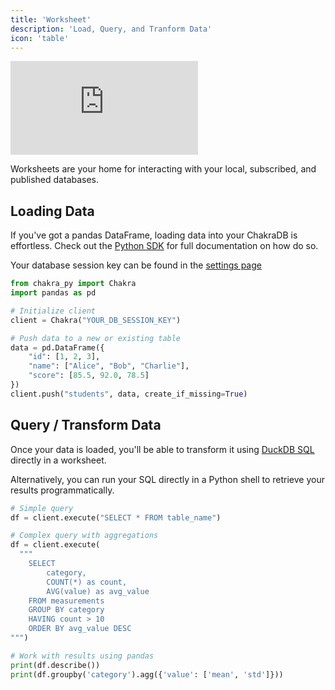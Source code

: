 ```yaml
---
title: 'Worksheet'
description: 'Load, Query, and Tranform Data'
icon: 'table'
---
```


<div className='relative w-full aspect-video'>
  <iframe
    src='https://player.vimeo.com/video/1051397093?badge=0&autopause=0&player_id=0&autoplay=1&muted=1&loop=1&controls=0&playsinline=true&dnt=1&app_id=58479&transparent=0'
    frameBorder='0'
    allow='autoplay; fullscreen; picture-in-picture; clipboard-write; encrypted-media'
    title='blog-video-1'
    data-ready='true'
    className='absolute top-0 left-0 w-full h-full'
  ></iframe>
</div>

Worksheets are your home for interacting with your local, subscribed, and published databases.

## Loading Data

If you've got a pandas DataFrame, loading data into your ChakraDB is effortless. Check out the [Python SDK](https://github.com/Chakra-Network/python-sdk) for full documentation on how do so.

Your database session key can be found in the [settings page](https://console.chakra.dev/settings)

```python ingest.py
from chakra_py import Chakra
import pandas as pd

# Initialize client
client = Chakra("YOUR_DB_SESSION_KEY")

# Push data to a new or existing table
data = pd.DataFrame({
    "id": [1, 2, 3],
    "name": ["Alice", "Bob", "Charlie"],
    "score": [85.5, 92.0, 78.5]
})
client.push("students", data, create_if_missing=True)
```

## Query / Transform Data

Once your data is loaded, you'll be able to transform it using [DuckDB SQL](https://duckdb.org/docs/sql/introduction.html) directly in a worksheet.

Alternatively, you can run your SQL directly in a Python shell to retrieve your results programmatically.

```python transform.py
# Simple query
df = client.execute("SELECT * FROM table_name")

# Complex query with aggregations
df = client.execute(
  """
    SELECT
        category,
        COUNT(*) as count,
        AVG(value) as avg_value
    FROM measurements
    GROUP BY category
    HAVING count > 10
    ORDER BY avg_value DESC
""")

# Work with results using pandas
print(df.describe())
print(df.groupby('category').agg({'value': ['mean', 'std']}))
```
